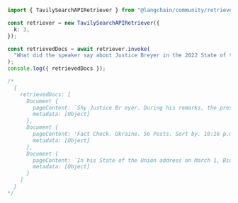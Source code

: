 ```typescript
import { TavilySearchAPIRetriever } from "@langchain/community/retrievers/tavily_search_api";

const retriever = new TavilySearchAPIRetriever({
  k: 3,
});

const retrievedDocs = await retriever.invoke(
  "What did the speaker say about Justice Breyer in the 2022 State of the Union?"
);
console.log({ retrievedDocs });

/*
  {
    retrievedDocs: [
      Document {
        pageContent: `Shy Justice Br eyer. During his remarks, the president paid tribute to retiring Supreme Court Justice Stephen Breyer. "Tonight, I'd like to honor someone who dedicated his life to...`,
        metadata: [Object]
      },
      Document {
        pageContent: 'Fact Check. Ukraine. 56 Posts. Sort by. 10:16 p.m. ET, March 1, 2022. Biden recognized outgoing Supreme Court Justice Breyer during his speech. President Biden recognized outgoing...',
        metadata: [Object]
      },
      Document {
        pageContent: `In his State of the Union address on March 1, Biden thanked Breyer for his service. "I'd like to honor someone who has dedicated his life to serve this country: Justice Breyer — an Army...`,
        metadata: [Object]
      }
    ]
  }
*/
```